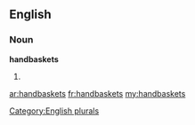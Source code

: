 ==English==

===Noun===
'''handbaskets'''

# {{plural of|[[handbasket]]}}

[[Category:English plurals]]

[[ar:handbaskets]]
[[fr:handbaskets]]
[[my:handbaskets]]